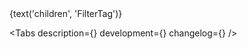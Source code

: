 


<Meta title='Компоненты/Прочие компоненты/FilterTag' component={FilterTag} />

<!-- Canvas -->

<Story name='FilterTag'>
    <div
        style={{
            padding: '8px',
            position: 'absolute',
            top: 0,
            left: 0,
            right: 0,
            bottom: 0,
        }}
    >
        <FilterTag
            size={select('size', SIZES, 's')}
            variant={select('variant', ['default', 'alt'], 'default')}
            disabled={boolean('disabled', false)}
            checked={boolean('checked', false)}
            open={boolean('open', false)}
        >
            {text('children', 'FilterTag')}
        </FilterTag>
    </div>
</Story>

<!-- Docs -->

<ComponentHeader
    name='FilterTag'
    version={version}
    package='@alfalab/core-components/filter-tag'
    design='https://www.figma.com/file/cdNnkh2QdxuvYLrBm4cubM/Web-%3A%3A-Core-Default-Components?node-id=7300%3A40133'
    children='Используется чтобы вывести параметры фильтрации и отобразить примененное значение.'
/>

<Tabs
    description={<Description />}
    development={<Development />}
    changelog={<Changelog />}
/>
